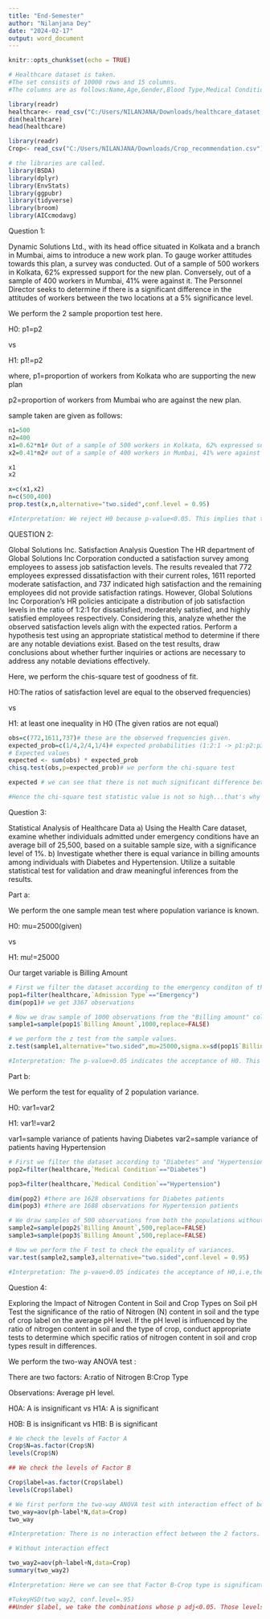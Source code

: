 ```yaml
---
title: "End-Semester"
author: "Nilanjana Dey"
date: "2024-02-17"
output: word_document
---
```


```r
knitr::opts_chunk$set(echo = TRUE)
```

```r
# Healthcare dataset is taken. 
#The set consists of 10000 rows and 15 columns.
#The columns are as follows:Name,Age,Gender,Blood Type,Medical Condition,Date of Admission,Doctor,Hospital,Insurance Provider,Billing Amount,Room Number,Admission Type,Discharge Date,Medication,Test Results

library(readr)
healthcare<- read_csv("C:/Users/NILANJANA/Downloads/healthcare_dataset.csv")
dim(healthcare)
head(healthcare)
```
```r
library(readr)
Crop<- read_csv("C:/Users/NILANJANA/Downloads/Crop_recommendation.csv")

```
```r
# the libraries are called.
library(BSDA)
library(dplyr)
library(EnvStats)
library(ggpubr)
library(tidyverse)
library(broom)
library(AICcmodavg)
```
Question 1:

Dynamic Solutions Ltd., with its head office situated in Kolkata and a branch in
Mumbai, aims to introduce a new work plan. To gauge worker attitudes towards
this plan, a survey was conducted. Out of a sample of 500 workers in Kolkata, 62%
expressed support for the new plan. Conversely, out of a sample of 400 workers in
Mumbai, 41% were against it. The Personnel Director seeks to determine if there is
a significant difference in the attitudes of workers between the two locations at a
5% significance level.

We perform the 2 sample proportion test here.

H0: p1=p2

vs

H1: p1!=p2

where,
p1=proportion of workers from Kolkata  who are supporting the new plan

p2=proportion of workers from Mumbai who are against the new plan.

sample taken are given as follows:


```r
n1=500
n2=400
x1=0.62*n1# Out of a sample of 500 workers in Kolkata, 62% expressed support for the new plan
x2=0.41*n2# out of a sample of 400 workers in Mumbai, 41% were against it

```

```r
x1
x2
```
```r
x=c(x1,x2)
n=c(500,400)
prop.test(x,n,alternative="two.sided",conf.level = 0.95)

#Interpretation: We reject H0 because p-value<0.05. This implies that there is difference in the attitude of workers from Kolkata and Mumbai.
```
QUESTION 2:


Global Solutions Inc. Satisfaction Analysis Question
The HR department of Global Solutions Inc Corporation conducted a satisfaction
survey among employees to assess job satisfaction levels. The results revealed that
772 employees expressed dissatisfaction with their current roles, 1611 reported
moderate satisfaction, and 737 indicated high satisfaction and the remaining
employees did not provide satisfaction ratings. However, Global Solutions Inc
Corporation's HR policies anticipate a distribution of job satisfaction levels in the
ratio of 1:2:1 for dissatisfied, moderately satisfied, and highly satisfied employees
respectively. Considering this, analyze whether the observed satisfaction levels
align with the expected ratios. Perform a hypothesis test using an appropriate
statistical method to determine if there are any notable deviations exist. Based on
the test results, draw conclusions about whether further inquiries or actions are
necessary to address any notable deviations effectively.

Here, we perform the chis-square test of goodness of fit.

H0:The ratios of satisfaction level are equal to the observed frequencies)

vs

H1: at least one inequality in H0 (The given ratios are not equal)



```r
obs=c(772,1611,737)# these are the observed frequencies given.
expected_prob=c(1/4,2/4,1/4)# expected probabilities (1:2:1 -> p1:p2:p3)
# Expected values
expected <- sum(obs) * expected_prob
chisq.test(obs,p=expected_prob)# we perform the chi-square test

expected # we can see that there is not much significant difference between observed and expected values

#Hence the chi-square test statistic value is not so high...that's why we get the p-value>0.05 which indicates the acceptance of H0. That is, the given probabilities is equivalent to the observed frequencies.
```



Question 3:

Statistical Analysis of Healthcare Data
a) Using the Health Care dataset, examine whether individuals admitted under
emergency conditions have an average bill of 25,500, based on a suitable sample
size, with a significance level of 1%.
b) Investigate whether there is equal variance in billing amounts among individuals
with Diabetes and Hypertension. Utilize a suitable statistical test for validation and
draw meaningful inferences from the results.


Part a:

We perform the one sample mean test where population variance is known.

H0: mu=25000(given)

vs

H1: mu!=25000

Our target variable is Billing Amount

```r

# First we filter the dataset according to the emergency conditon of the patients
pop1=filter(healthcare,`Admission Type`=="Emergency")
dim(pop1)# we get 3367 observations
```
```r
# Now we draw sample of 1000 observations from the "Billing amount" column without replacement. 
sample1=sample(pop1$`Billing Amount`,1000,replace=FALSE)
```

```r

# we perform the z test from the sample values.
z.test(sample1,alternative="two.sided",mu=25000,sigma.x=sd(pop1$`Billing Amount`),conf.level = 0.9)

#Interpretation: The p-value>0.05 indicates the acceptance of H0. This indicates that the mean billing amount is equal to 25000 for emergency patients.
```
Part b:

We perform the test for equality of 2 population variance.

H0: var1=var2

H1: var1!=var2

var1=sample variance of patients having Diabetes
var2=sample variance of patients having Hypertension


```r
# First we filter the dataset according to "Diabetes" and "Hypertension"
pop2=filter(healthcare,`Medical Condition`=="Diabetes")

pop3=filter(healthcare,`Medical Condition`=="Hypertension")

dim(pop2) #there are 1628 observations for Diabetes patients
dim(pop3) #there are 1688 observations for Hypertension patients
```
```r
# We draw samples of 500 observations from both the populations without replacement
sample2=sample(pop2$`Billing Amount`,500,replace=FALSE)
sample3=sample(pop3$`Billing Amount`,500,replace=FALSE)
```

```r
# Now we perform the F test to check the equality of variances.
var.test(sample2,sample3,alternative="two.sided",conf.level = 0.95)

#Interpretation: The p-vaue>0.05 indicates the acceptance of H0,i.e,the variances of billing amounts from both the populations are equal. We can conclude that it doesnt matter if a patient is Diabetic or having Hypertension, there will be no difference in variability between the billing amounts of both the categories.

```
Question 4:

Exploring the Impact of Nitrogen Content in Soil and Crop Types on Soil pH
Test the significance of the ratio of Nitrogen (N) content in soil and the type of crop label on the average pH level. If the pH level is influenced by the ratio of nitrogen content in soil and the type of crop, conduct appropriate tests to determine which specific ratios of nitrogen content in soil and crop types result in differences.

We perform the two-way ANOVA test :

There are two factors:
A:ratio of Nitrogen
B:Crop Type

Observations: Average pH level.

H0A: A is insignificant
vs
H1A: A is significant

H0B: B is insignificant
vs
H1B: B is significant



```r
# We check the levels of Factor A
Crop$N=as.factor(Crop$N)
levels(Crop$N)
```
```r
## We check the levels of Factor B

Crop$label=as.factor(Crop$label)
levels(Crop$label)
```

```r
# We first perform the two-way ANOVA test with interaction effect of both Factor A and FActor B for better Precision.
two_way=aov(ph~label*N,data=Crop)
two_way

#Interpretation: There is no interaction effect between the 2 factors. So, we again perform the ANOVA test without the interaction effect.
```
```r
# Without interaction effect

two_way2=aov(ph~label+N,data=Crop)
summary(two_way2)

#Interpretation: Here we can see that Factor B-Crop type is significantly affecting the average pH level Which is evident from its p-value<0.05. Hence we reject H0B and conclude that Crop type is a significant factor.Hence we perform the Tukey-HSD test to check which Crop types are affecting the ph levels in the soil.
```
```r
#TukeyHSD(two_way2, conf.level=.95)
##Under $label, we take the combinations whose p adj<0.05. Those levels are affectin the pH of the soil.
```


